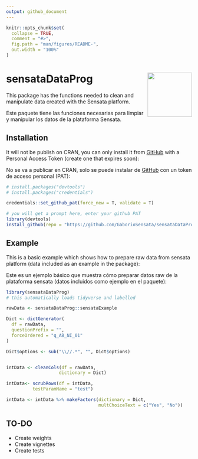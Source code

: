 ```yaml
---
output: github_document
---
```


<!-- README.md is generated from README.Rmd. Please edit that file -->

```r
knitr::opts_chunk$set(
  collapse = TRUE,
  comment = "#>",
  fig.path = "man/figures/README-",
  out.width = "100%"
)
```

# sensataDataProg  <img src="man/figures/sensata-small-logo-512x512.png" align="right" width="120" />

<!-- badges: start -->
<!-- badges: end -->


This package has the functions needed to clean and manipulate data created with the Sensata platform.

Este paquete tiene las funciones necesarias para limpiar y manipular los datos de la plataforma Sensata.

## Installation

It will not be publish on CRAN, you can only install it from [GitHub](https://github.com/) with a Personal Access Token (create one that expires soon):

No se va a publicar en CRAN, solo se puede instalar de [GitHub](https://github.com/) con un token de acceso personal (PAT):


``` r
# install.packages("devtools")
# install.packages("credentials")

credentials::set_github_pat(force_new = T, validate = T)

# you will get a prompt here, enter your github PAT
library(devtools)
install_github(repo = "https://github.com/GaborioSensata/sensataDataProg", ref = "main", auth_token = github_pat())
```

## Example

This is a basic example which shows how to prepare raw data from sensata platform (data included as an example in the package):

Este es un ejemplo básico que muestra cómo preparar datos raw de la plataforma sensata (datos incluidos como ejemplo en el paquete):

```r
library(sensataDataProg)
# this automatically loads tidyverse and labelled

rawData <- sensataDataProg::sensataExample

Dict <- dictGenerator(
  df = rawData,
  questionPrefix = "",
  forceOrdered = "q_AB_NI_01"
)

Dict$options <- sub("\\//.*", "", Dict$options)


intData <- cleanCols(df = rawData,
                    dictionary = Dict)

intData<- scrubRows(df = intData,
          testParamName = "test")

intData <- intData %>% makeFactors(dictionary = Dict,
                                   multChoiceText = c("Yes", "No"))


```

## TO-DO

- Create weights
- Create vignettes
- Create tests
